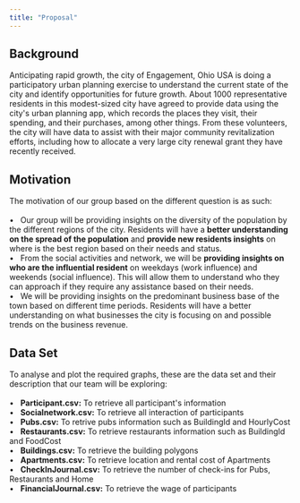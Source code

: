```yaml
---
title: "Proposal"
---
```


## **Background**

Anticipating rapid growth, the city of Engagement, Ohio USA is doing a participatory urban planning exercise to understand the current state of the city and identify opportunities for future growth. About 1000 representative residents in this modest-sized city have agreed to provide data using the city\'s urban planning app, which records the places they visit, their spending, and their purchases, among other things. From these volunteers, the city will have data to assist with their major community revitalization efforts, including how to allocate a very large city renewal grant they have recently received.

## **Motivation**

The motivation of our group based on the different question is as such:\
\
•   Our group will be providing insights on the diversity of the population by the different regions of the city. Residents will have a **better understanding on the spread of the population** and **provide new residents insights** on where is the best region based on their needs and status.\
•   From the social activities and network, we will be **providing insights on who are the influential resident** on weekdays (work influence) and weekends (social influence). This will allow them to understand who they can approach if they require any assistance based on their needs.\
•   We will be providing insights on the predominant business base of the town based on different time periods. Residents will have a better understanding on what businesses the city is focusing on and possible trends on the business revenue.

## **Data Set**

To analyse and plot the required graphs, these are the data set and their description that our team will be exploring:\
\
•   **Participant.csv:** To retrieve all participant\'s information\
•   **Socialnetwork.csv:** To retrieve all interaction of participants\
•   **Pubs.csv:** To retrive pubs information such as BuildingId and HourlyCost\
•   **Restaurants.csv:** To retrieve restaurants information such as BuildingId and FoodCost\
•   **Buildings.csv:** To retrieve the building polygons\
•   **Apartments.csv:** To retrieve location and rental cost of Apartments\
•   **CheckInJournal.csv:** To retrieve the number of check-ins for Pubs, Restaurants and Home\
•   **FinancialJournal.csv:** To retrieve the wage of participants
